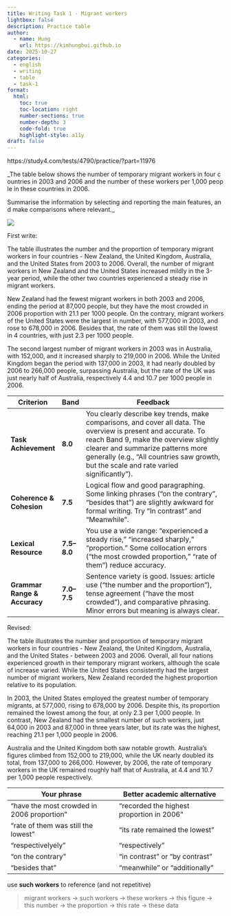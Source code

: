 ```yaml
---
title: Writing Task 1 - Migrant workers
lightbox: false
description: Practice table
author:
  - name: Hung
    url: https://kimhungbui.github.io
date: 2025-10-27
categories:
  - english
  - writing
  - table
  - task-1
format:
  html:
    toc: true
    toc-location: right
    number-sections: true
    number-depth: 3
    code-fold: true
    highlight-style: a11y
draft: false
---
```

https://study4.com/tests/4790/practice/?part=11976

_The table below shows the number of temporary migrant workers in four countries in 2003 and 2006 and the number of these workers per 1,000 people in these countries in 2006.

Summarise the information by selecting and reporting the main features, and make comparisons where relevant._

![](Pasted%20image%2020251027171528.png)


First write:

The table illustrates the number and the proportion of temporary migrant workers in four countries - New Zealand, the United Kingdom, Australia, and the United States from 2003 to 2006. Overall, the number of migrant workers in New Zealand and the United States increased mildly in the 3-year period, while the other two countries experienced a steady rise in migrant workers.

New Zealand had the fewest migrant workers in both 2003 and 2006, ending the period at 87,000 people, but they have the most crowded in 2006 proportion with 21.1 per 1000 people. On the contrary, migrant workers of the United States were the largest in number, with 577,000 in 2003, and rose to 678,000 in 2006. Besides that, the rate of them was still the lowest in 4 countries, with just 2.3 per 1000 people.

The second largest number of migrant workers in 2003 was in Australia, with 152,000, and it increased sharply to 219,000 in 2006. While the United Kingdom began the period with 137,000 in 2003, it had nearly doubled by 2006 to 266,000 people, surpassing Australia, but the rate of the UK was just nearly half of Australia, respectively 4.4 and 10.7 per 1000 people in 2006.  

| **Criterion**                | **Band**    | **Feedback**                                                                                                                                                                                                                                                                            |
| ---------------------------- | ----------- | --------------------------------------------------------------------------------------------------------------------------------------------------------------------------------------------------------------------------------------------------------------------------------------- |
| **Task Achievement**         | **8.0**     | You clearly describe key trends, make comparisons, and cover all data. The overview is present and accurate. To reach Band 9, make the overview slightly clearer and summarize patterns more generally (e.g., “All countries saw growth, but the scale and rate varied significantly”). |
| **Coherence & Cohesion**     | **7.5**     | Logical flow and good paragraphing. Some linking phrases (“on the contrary”, “besides that”) are slightly awkward for formal writing. Try “In contrast” and “Meanwhile”.                                                                                                                |
| **Lexical Resource**         | **7.5–8.0** | You use a wide range: “experienced a steady rise,” “increased sharply,” “proportion.” Some collocation errors (“the most crowded proportion,” “rate of them”) reduce accuracy.                                                                                                          |
| **Grammar Range & Accuracy** | **7.0–7.5** | Sentence variety is good. Issues: article use (“the number and the proportion”), tense agreement (“have the most crowded”), and comparative phrasing. Minor errors but meaning is always clear.                                                                                         |

Revised:

The table illustrates the number and proportion of temporary migrant workers in four countries - New Zealand, the United Kingdom, Australia, and the United States - between 2003 and 2006. Overall, all four nations experienced growth in their temporary migrant workers, although the scale of increase varied. While the United States consistently had the largest number of migrant workers, New Zealand recorded the highest proportion relative to its population.

In 2003, the United States employed the greatest number of temporary migrants, at 577,000, rising to 678,000 by 2006. Despite this, its proportion remained the lowest among the four, at only 2.3 per 1,000 people. In contrast, New Zealand had the smallest number of such workers, just 64,000 in 2003 and 87,000 in three years later, but its rate was the highest, reaching 21.1 per 1,000 people in 2006.

Australia and the United Kingdom both saw notable growth. Australia's figures climbed from 152,000 to 219,000, while the UK nearly doubled its total, from 137,000 to 266,000. However, by 2006, the rate of temporary workers in the UK remained roughly half that of Australia, at 4.4 and 10.7 per 1,000 people respectively.

|**Your phrase**|**Better academic alternative**|
|---|---|
|“have the most crowded in 2006 proportion”|“recorded the highest proportion in 2006”|
|“rate of them was still the lowest”|“its rate remained the lowest”|
|“respectivelyely”|“respectively”|
|“on the contrary”|“in contrast” or “by contrast”|
|“besides that”|“meanwhile” or “additionally”|


use **such workers** to reference (and not repetitive)

> migrant workers → such workers → these workers → this figure → this number → the proportion → this rate → these data